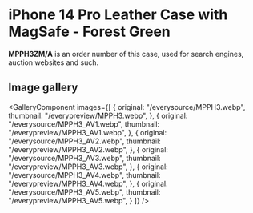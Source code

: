 
# iPhone 14 Pro Leather Case with MagSafe - Forest Green

<Callout type='info' emoji='👉🏻'>**MPPH3ZM/A** is an order number of this case, used for search engines, auction websites and such.</Callout>

## Image gallery

<GalleryComponent
    images={[
      {
        original: "/everysource/MPPH3.webp",
        thumbnail: "/everypreview/MPPH3.webp",
      },
      {
        original: "/everysource/MPPH3_AV1.webp",
        thumbnail: "/everypreview/MPPH3_AV1.webp",
      },
      {
        original: "/everysource/MPPH3_AV2.webp",
        thumbnail: "/everypreview/MPPH3_AV2.webp",
      },
      {
        original: "/everysource/MPPH3_AV3.webp",
        thumbnail: "/everypreview/MPPH3_AV3.webp",
      },
      {
        original: "/everysource/MPPH3_AV4.webp",
        thumbnail: "/everypreview/MPPH3_AV4.webp",
      },
      {
        original: "/everysource/MPPH3_AV5.webp",
        thumbnail: "/everypreview/MPPH3_AV5.webp",
      }
    ]}
  />
